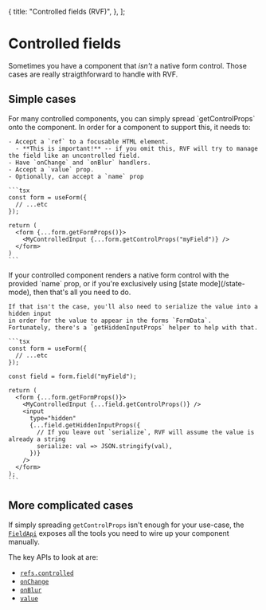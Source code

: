   {
    title: "Controlled fields (RVF)",
  },
];

# Controlled fields

Sometimes you have a component that _isn't_ a native form control.
Those cases are really straigthforward to handle with RVF.

## Simple cases

<Row>
  <Col>
    For many controlled components, you can simply spread `getControlProps` onto the component.
    In order for a component to support this, it needs to:

    - Accept a `ref` to a focusable HTML element.
      - **This is important!** -- if you omit this, RVF will try to manage the field like an uncontrolled field.
    - Have `onChange` and `onBlur` handlers.
    - Accept a `value` prop.
    - Optionally, can accept a `name` prop

  </Col>
  <Col>
  
    ```tsx
    const form = useForm({
      // ...etc
    });

    return (
      <form {...form.getFormProps()}>
        <MyControlledInput {...form.getControlProps("myField")} />
      </form>
    )
    ```

  </Col>
</Row>

<Row>
  <Col>
    If your controlled component renders a native form control with the provided `name` prop,
    or if you're exclusively using [state mode](/state-mode), then that's all you need to do.
    
    If that isn't the case, you'll also need to serialize the value into a hidden input
    in order for the value to appear in the forms `FormData`.
    Fortunately, there's a `getHiddenInputProps` helper to help with that.

  </Col>
  <Col>
  
    ```tsx
    const form = useForm({
      // ...etc
    });
    
    const field = form.field("myField");

    return (
      <form {...form.getFormProps()}>
        <MyControlledInput {...field.getControlProps()} />
        <input
          type="hidden"
          {...field.getHiddenInputProps({
            // If you leave out `serialize`, RVF will assume the value is already a string
            serialize: val => JSON.stringify(val),
          })}
        />
      </form>
    );
    ```

  </Col>
</Row>

## More complicated cases

If simply spreading `getControlProps` isn't enough for your use-case,
the [`FieldApi`](/reference/field-api) exposes all the tools you need to wire up your component manually.

The key APIs to look at are:

- [`refs.controlled`](/reference/field-api#refs)
- [`onChange`](/reference/field-api#on-change)
- [`onBlur`](/reference/field-api#on-blur)
- [`value`](/reference/field-api#value)
